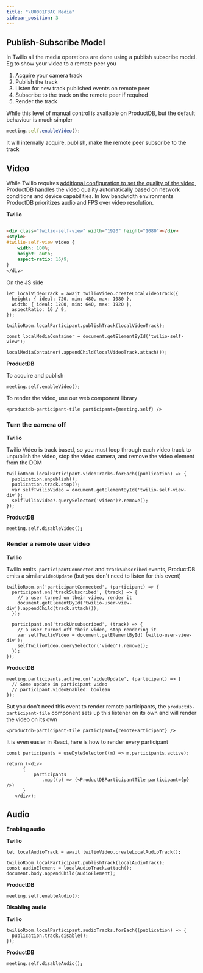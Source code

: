 ```yaml
---
title: "\U0001F3AC Media"
sidebar_position: 3
---
```


## Publish-Subscribe Model

In Twilio all the media operations are done using a publish subscribe model. Eg to show your video to a remote peer you

1. Acquire your camera track
2. Publish the track
3. Listen for new track published events on remote peer
4. Subscribe to the track on the remote peer if required
5. Render the track

While this level of manual control is available on ProductDB, but the default behaviour is much simpler

```js
meeting.self.enableVideo();
```

It will internally acquire, publish, make the remote peer subscribe to the track

## Video

While Twilio requires [additional configuration to set the quality of the video](https://www.twilio.com/docs/video/tutorials/developing-high-quality-video-applications), ProductDB handles the video quality automatically based on network conditions and device capabilities. In low bandwidth environments ProductDB prioritizes audio and FPS over video resolution.

**Twilio**

```html

<div class="twilio-self-view" width="1920" height="1080"></div>
<style>
#twilio-self-view video {
    width: 100%;
    height: auto;
    aspect-ratio: 16/9;
}
</div>
```

On the JS side

```tsx
let localVideoTrack = await twilioVideo.createLocalVideoTrack({
  height: { ideal: 720, min: 480, max: 1080 },
  width: { ideal: 1280, min: 640, max: 1920 },
  aspectRatio: 16 / 9,
});

twilioRoom.localParticipant.publishTrack(localVideoTrack);

const localMediaContainer = document.getElementById('twilio-self-view');

localMediaContainer!.appendChild(localVideoTrack.attach());
```

**ProductDB**

To acquire and publish

```tsx
meeting.self.enableVideo();
```

To render the video, use our web component library

```tsx
<productdb-participant-tile participant={meeting.self} />
```

### Turn the camera off

**Twilio**

Twilio Video is track based, so you must loop through each video track to unpublish the video, stop the video camera, and remove the video element from the DOM

```tsx
twilioRoom.localParticipant.videoTracks.forEach((publication) => {
  publication.unpublish();
  publication.track.stop();
  var selfTwilioVideo = document.getElementById('twilio-self-view-div');
  selfTwilioVideo?.querySelector('video')?.remove();
});
```

**ProductDB**

```tsx
meeting.self.disableVideo();
```

### Render a remote user video

**Twilio**

Twilio emits  `participantConnected` and `trackSubscribed` events, ProductDB emits a similar`videoUpdate` (but you don't need to listen for this event)

```tsx
twilioRoom.on('participantConnected', (participant) => {
  participant.on('trackSubscribed', (track) => {
    // a user turned on their video, render it
    document.getElementById('twilio-user-view-div').appendChild(track.attach());
  });

  participant.on('trackUnsubscribed', (track) => {
    // a user turned off their video, stop rendering it
    var selfTwilioVideo = document.getElementById('twilio-user-view-div');
    selfTwilioVideo.querySelector('video').remove();
  });
});
```

**ProductDB**

```tsx
meeting.participants.active.on('videoUpdate', (participant) => {
  // Some update in participant video
  // participant.videoEnabled: boolean
});
```

But you don't need this event to render remote participants, the `productdb-participant-tile` component sets up this listener on its own and will render the video on its own

```tsx
<productdb-participant-tile participant={remoteParticipant} />
```

It is even easier in React, here is how to render every participant

```tsx
const participants = useDyteSelector((m) => m.participants.active);

return (<div>
      {
          participants
             .map((p) => (<ProductDBParticipantTile participant={p} />)
      }
   </div>);
```

## Audio

**Enabling audio**

**Twilio**

```tsx
let localAudioTrack = await twilioVideo.createLocalAudioTrack();

twilioRoom.localParticipant.publishTrack(localAudioTrack);
const audioElement = localAudioTrack.attach();
document.body.appendChild(audioElement);
```

**ProductDB**

```tsx
meeting.self.enableAudio();
```

**Disabling audio**

**Twilio**

```tsx
twilioRoom.localParticipant.audioTracks.forEach((publication) => {
  publication.track.disable();
});
```

**ProductDB**

```tsx
meeting.self.disableAudio();
```

<head>
  <title>🎬 Media Guide</title>
</head>

